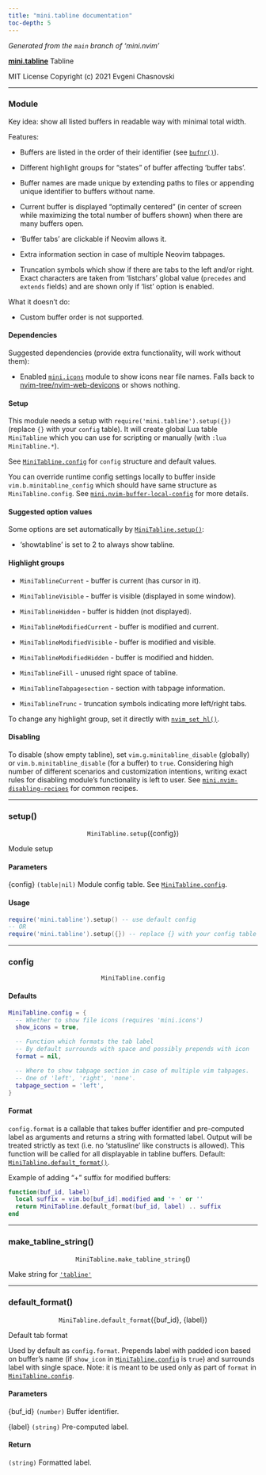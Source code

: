 ```yaml
---
title: "mini.tabline documentation"
toc-depth: 5
---
```


_Generated from the `main` branch of 'mini.nvim'_

<a name="mini.tabline" href="mini-tabline.qmd#mini.tabline"><b>mini.tabline</b></a> Tabline

MIT License Copyright (c) 2021 Evgeni Chasnovski

---

### Module {#minitabline}

Key idea: show all listed buffers in readable way with minimal total width.

Features:

- Buffers are listed in the order of their identifier (see [`bufnr()`](https://neovim.io/doc/user/helptag.html?tag=bufnr\(\))).


- Different highlight groups for "states" of buffer affecting 'buffer tabs'.


- Buffer names are made unique by extending paths to files or appending
  unique identifier to buffers without name.


- Current buffer is displayed "optimally centered" (in center of screen
  while maximizing the total number of buffers shown) when there are many
  buffers open.


- 'Buffer tabs' are clickable if Neovim allows it.


- Extra information section in case of multiple Neovim tabpages.


- Truncation symbols which show if there are tabs to the left and/or right.
  Exact characters are taken from 'listchars' global value (`precedes` and
  `extends` fields) and are shown only if 'list' option is enabled.

What it doesn't do:

- Custom buffer order is not supported.

#### Dependencies {#minitabline-dependencies}


Suggested dependencies (provide extra functionality, will work without them):


- Enabled [`mini.icons`](mini-icons.qmd#mini.icons) module to show icons near file names.
  Falls back to [nvim-tree/nvim-web-devicons](https://github.com/nvim-tree/nvim-web-devicons)
  or shows nothing.

#### Setup {#minitabline-setup}


This module needs a setup with `require('mini.tabline').setup({})`
(replace `{}` with your `config` table). It will create global Lua table
`MiniTabline` which you can use for scripting or manually (with
`:lua MiniTabline.*`).

See [`MiniTabline.config`](mini-tabline.qmd#minitabline.config) for `config` structure and default values.

You can override runtime config settings locally to buffer inside
`vim.b.minitabline_config` which should have same structure as
`MiniTabline.config`. See [`mini.nvim-buffer-local-config`](mini-nvim.qmd#mini.nvim-buffer-local-config) for more details.

#### Suggested option values {#minitabline-suggestedoptionvalues}


Some options are set automatically by [`MiniTabline.setup()`](mini-tabline.qmd#minitabline.setup):

- 'showtabline' is set to 2 to always show tabline.

#### Highlight groups {#minitabline-highlightgroups}



- `MiniTablineCurrent` - buffer is current (has cursor in it).

- `MiniTablineVisible` - buffer is visible (displayed in some window).

- `MiniTablineHidden` - buffer is hidden (not displayed).

- `MiniTablineModifiedCurrent` - buffer is modified and current.

- `MiniTablineModifiedVisible` - buffer is modified and visible.

- `MiniTablineModifiedHidden` - buffer is modified and hidden.

- `MiniTablineFill` - unused right space of tabline.

- `MiniTablineTabpagesection` - section with tabpage information.

- `MiniTablineTrunc` - truncation symbols indicating more left/right tabs.

To change any highlight group, set it directly with [`nvim_set_hl()`](https://neovim.io/doc/user/helptag.html?tag=nvim_set_hl\(\)).

#### Disabling {#minitabline-disabling}


To disable (show empty tabline), set `vim.g.minitabline_disable` (globally) or
`vim.b.minitabline_disable` (for a buffer) to `true`. Considering high number
of different scenarios and customization intentions, writing exact rules
for disabling module's functionality is left to user. See
[`mini.nvim-disabling-recipes`](mini-nvim.qmd#mini.nvim-disabling-recipes) for common recipes.

---

### setup() {#minitabline.setup}

<p align="center">`MiniTabline.setup`(<span class="help-syntax-special">{config}</span>)</p>
Module setup

#### Parameters {#minitabline.setup-parameters}



<span class="help-syntax-special">{config}</span> `(table|nil)` Module config table. See [`MiniTabline.config`](mini-tabline.qmd#minitabline.config).

#### Usage {#minitabline.setup-usage}



  ```lua
  require('mini.tabline').setup() -- use default config
  -- OR
  require('mini.tabline').setup({}) -- replace {} with your config table
  ```

---

### config {#minitabline.config}

<p align="center">`MiniTabline.config`</p>
#### Defaults {#minitabline.config-defaults}



  ```lua
  MiniTabline.config = {
    -- Whether to show file icons (requires 'mini.icons')
    show_icons = true,

    -- Function which formats the tab label
    -- By default surrounds with space and possibly prepends with icon
    format = nil,

    -- Where to show tabpage section in case of multiple vim tabpages.
    -- One of 'left', 'right', 'none'.
    tabpage_section = 'left',
  }
  ```

#### Format {#minitabline.config-format}


`config.format` is a callable that takes buffer identifier and pre-computed
label as arguments and returns a string with formatted label. Output will be
treated strictly as text (i.e. no 'statusline' like constructs is allowed).
This function will be called for all displayable in tabline buffers.
Default: [`MiniTabline.default_format()`](mini-tabline.qmd#minitabline.default_format).

Example of adding "+" suffix for modified buffers:

  ```lua
  function(buf_id, label)
    local suffix = vim.bo[buf_id].modified and '+ ' or ''
    return MiniTabline.default_format(buf_id, label) .. suffix
  end
  ```

---

### make_tabline_string() {#minitabline.make_tabline_string}

<p align="center">`MiniTabline.make_tabline_string`()</p>
Make string for [`'tabline'`](https://neovim.io/doc/user/helptag.html?tag='tabline')

---

### default_format() {#minitabline.default_format}

<p align="center">`MiniTabline.default_format`(<span class="help-syntax-special">{buf_id}</span>, <span class="help-syntax-special">{label}</span>)</p>
Default tab format

Used by default as `config.format`.
Prepends label with padded icon based on buffer's name (if `show_icon`
in [`MiniTabline.config`](mini-tabline.qmd#minitabline.config) is `true`) and surrounds label with single space.
Note: it is meant to be used only as part of `format` in [`MiniTabline.config`](mini-tabline.qmd#minitabline.config).

#### Parameters {#minitabline.default_format-parameters}



<span class="help-syntax-special">{buf_id}</span> `(number)` Buffer identifier.

<span class="help-syntax-special">{label}</span> `(string)` Pre-computed label.

#### Return {#minitabline.default_format-return}


`(string)` Formatted label.

